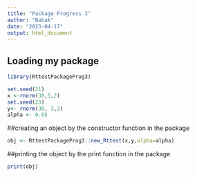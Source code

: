 ```yaml
---
title: "Package Progress 3"
author: "Babak"
date: "2023-04-17"
output: html_document
---
```


## Loading my package
```r
library(RttestPackageProg3)
```

```r
set.seed(21)
x <-rnorm(30,5,2)
set.seed(23)
y<- rnorm(30, 3,2)
alpha <- 0.05
```

##creating an object by the constructor function in the package
```r
obj <- RttestPackageProg3::new_Rttest(x,y,alpha=alpha)
```

##printing the object by the print function in the package
```r
print(obj)
```



